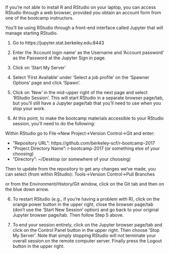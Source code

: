 If you're not able to install R and RStudio on your laptop, you can access RStudio through a web browser, provided you obtain an account form from one of the bootcamp instructors.

You'll be using RStudio through a front-end interface called Jupyter that will manage starting RStudio. 

1) Go to https://jupyter.stat.berkeley.edu:8443

2) Enter the 'Account login name' as the Username and 'Account password' as the Password at the Jupyter Sign in page.

3) Click on 'Start My Server'

4) Select 'First Available' under 'Select a job profile' on the 'Spawner Options' page and click 'Spawn'.

5) Click on 'New' in the mid-upper right of the next page and select 'RStudio Session'. This will start RStudio in a separate browser page/tab, but you'll still have a Jupyter page/tab that you'll need to use when you stop your work.

6) At this point, to make the bootcamp materials accessible to your RStudio session, you'll need to do the following:

Within RStudio go to File->New Project->Version Control->Git and enter:

- "Repository URL": https://github.com/berkeley-scf/r-bootcamp-2017
- "Project Directory Name": r-bootcamp-2017 (or something else of your choosing)
- "Directory": ~/Desktop (or somewhere of your choosing)

Then to update from the repository to get any changes we've made, you can select (from within RStudio):
Tools->Version Control->Pull Branches

or from the Environment/History/Git window, click on the Git tab and then on the blue down arrow.

6) To restart RStudio (e.g., if you're having a problem with R), click on the orange power button in the upper right, close the browser page/tab (don't use the 'Start New Session' option) and go back to your original Jupyter browser page/tab. Then follow Step 5 above.

7) To end your session entirely, click on the Jupyter browser page/tab and click on the Control Panel button in the upper right. Then choose 'Stop My Server'. Note that simply stopping RStudio will not terminate your overall session on the remote computer server. Finally press the Logout button in the upper right. 
